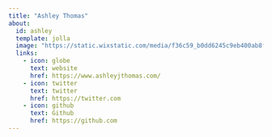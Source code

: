 ```yaml
---
title: "Ashley Thomas"
about:
  id: ashley
  template: jolla
  image: "https://static.wixstatic.com/media/f36c59_b0dd6245c9eb400ab8f743800ce71f75~mv2.png/v1/crop/x_194,y_12,w_678,h_694/fill/w_464,h_475,al_c,q_85,usm_0.66_1.00_0.01,enc_auto/headshot%2004192021.png"
  links:
    - icon: globe
      text: website
      href: https://www.ashleyjthomas.com/
    - icon: twitter
      text: twitter
      href: https://twitter.com
    - icon: github
      text: Github
      href: https://github.com
---
```


::: {#ashley}
:::
